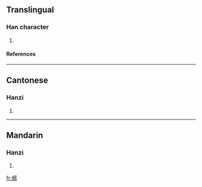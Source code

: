 ==Translingual==
===Han character===
{{Han char|rn=75|rad=木|as=15|sn=19|four=4491<sub>6</sub>|canj=木廿尸口 (DTSR)}}
# {{defn|Han|sort=木15}}
====References====
{{Han ref|kx=0560.180|dkj=15811|dj=0949.180|hdz=21312.030|uh=6AD9|ud=27353|bh=F250|bd=62032}}

----
==Cantonese==
===Hanzi===
{{yue-hanzi|jyut=|y=au1}}
# {{defn|Cantonese}}

----
==Mandarin==
===Hanzi===
{{cmn-hanzi|pin=[[ōu]] (ou1)|wg=ou<sup>1</sup>}}
# {{defn|Mandarin}}

[[fr:櫙]]